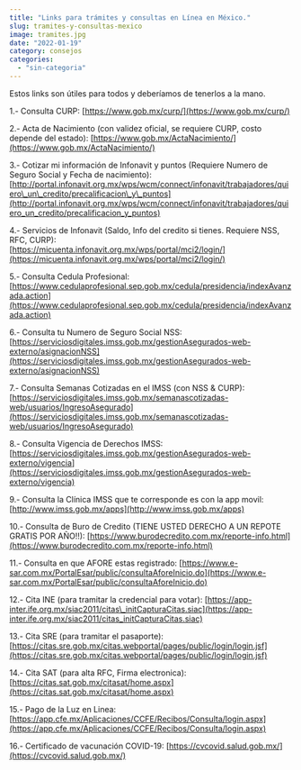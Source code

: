 ```yaml
---
title: "Links para trámites y consultas en Línea en México."
slug: tramites-y-consultas-mexico
image: tramites.jpg
date: "2022-01-19"
category: consejos
categories: 
  - "sin-categoria"
---
```


Estos links son útiles para todos y deberíamos de tenerlos a la mano.

1.- Consulta CURP: [https://www.gob.mx/curp/](https://www.gob.mx/curp/)

2.- Acta de Nacimiento (con validez oficial, se requiere CURP, costo depende del estado): [https://www.gob.mx/ActaNacimiento/](https://www.gob.mx/ActaNacimiento/)

3.- Cotizar mi información de Infonavit y puntos (Requiere Numero de Seguro Social y Fecha de nacimiento): [http://portal.infonavit.org.mx/wps/wcm/connect/infonavit/trabajadores/quiero\_un\_credito/precalificacion\_y\_puntos](http://portal.infonavit.org.mx/wps/wcm/connect/infonavit/trabajadores/quiero_un_credito/precalificacion_y_puntos)

4.- Servicios de Infonavit (Saldo, Info del credito si tienes. Requiere NSS, RFC, CURP):  
[https://micuenta.infonavit.org.mx/wps/portal/mci2/login/](https://micuenta.infonavit.org.mx/wps/portal/mci2/login/)

5.- Consulta Cedula Profesional: [https://www.cedulaprofesional.sep.gob.mx/cedula/presidencia/indexAvanzada.action](https://www.cedulaprofesional.sep.gob.mx/cedula/presidencia/indexAvanzada.action)

6.- Consulta tu Numero de Seguro Social NSS: [https://serviciosdigitales.imss.gob.mx/gestionAsegurados-web-externo/asignacionNSS](https://serviciosdigitales.imss.gob.mx/gestionAsegurados-web-externo/asignacionNSS)

7.- Consulta Semanas Cotizadas en el IMSS (con NSS & CURP): [https://serviciosdigitales.imss.gob.mx/semanascotizadas-web/usuarios/IngresoAsegurado](https://serviciosdigitales.imss.gob.mx/semanascotizadas-web/usuarios/IngresoAsegurado)

8.- Consulta Vigencia de Derechos IMSS: [https://serviciosdigitales.imss.gob.mx/gestionAsegurados-web-externo/vigencia](https://serviciosdigitales.imss.gob.mx/gestionAsegurados-web-externo/vigencia)

9.- Consulta la Clínica IMSS que te corresponde es con la app movil: [http://www.imss.gob.mx/apps](http://www.imss.gob.mx/apps)

10.- Consulta de Buro de Credito (TIENE USTED DERECHO A UN REPOTE GRATIS POR AÑO!!): [https://www.burodecredito.com.mx/reporte-info.html](https://www.burodecredito.com.mx/reporte-info.html)

11.- Consulta en que AFORE estas registrado: [https://www.e-sar.com.mx/PortalEsar/public/consultaAforeInicio.do](https://www.e-sar.com.mx/PortalEsar/public/consultaAforeInicio.do)

12.- Cita INE (para tramitar la credencial para votar): [https://app-inter.ife.org.mx/siac2011/citas\_initCapturaCitas.siac](https://app-inter.ife.org.mx/siac2011/citas_initCapturaCitas.siac)

13.- Cita SRE (para tramitar el pasaporte): [https://citas.sre.gob.mx/citas.webportal/pages/public/login/login.jsf](https://citas.sre.gob.mx/citas.webportal/pages/public/login/login.jsf)

14.- Cita SAT (para alta RFC, Firma electronica): [https://citas.sat.gob.mx/citasat/home.aspx](https://citas.sat.gob.mx/citasat/home.aspx)

15.- Pago de la Luz en Linea: [https://app.cfe.mx/Aplicaciones/CCFE/Recibos/Consulta/login.aspx](https://app.cfe.mx/Aplicaciones/CCFE/Recibos/Consulta/login.aspx)

16.- Certificado de vacunación COVID-19:
[https://cvcovid.salud.gob.mx/](https://cvcovid.salud.gob.mx/)
